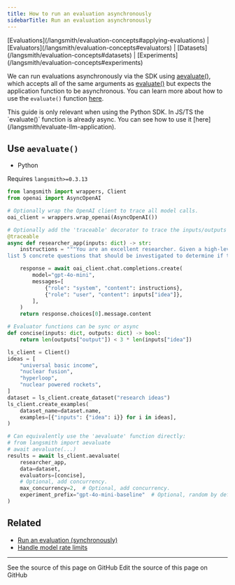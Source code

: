 ```yaml
---
title: How to run an evaluation asynchronously
sidebarTitle: Run an evaluation asynchronously
---
```


<Info>
[Evaluations](/langsmith/evaluation-concepts#applying-evaluations) | [Evaluators](/langsmith/evaluation-concepts#evaluators) | [Datasets](/langsmith/evaluation-concepts#datasets) | [Experiments](/langsmith/evaluation-concepts#experiments)
</Info>

We can run evaluations asynchronously via the SDK using [aevaluate()](https://docs.smith.langchain.com/reference/python/evaluation/langsmith.evaluation._arunner.aevaluate), which accepts all of the same arguments as [evaluate()](https://docs.smith.langchain.com/reference/python/evaluation/langsmith.evaluation._runner.evaluate) but expects the application function to be asynchronous. You can learn more about how to use the `evaluate()` function [here](/langsmith/evaluate-llm-application).

<Info>
This guide is only relevant when using the Python SDK. In JS/TS the `evaluate()` function is already async. You can see how to use it [here](/langsmith/evaluate-llm-application).
</Info>

## Use `aevaluate()`

* Python

Requires `langsmith>=0.3.13`

```python
from langsmith import wrappers, Client
from openai import AsyncOpenAI

# Optionally wrap the OpenAI client to trace all model calls.
oai_client = wrappers.wrap_openai(AsyncOpenAI())

# Optionally add the 'traceable' decorator to trace the inputs/outputs of this function.
@traceable
async def researcher_app(inputs: dict) -> str:
    instructions = """You are an excellent researcher. Given a high-level research idea, \
list 5 concrete questions that should be investigated to determine if the idea is worth pursuing."""

    response = await oai_client.chat.completions.create(
        model="gpt-4o-mini",
        messages=[
            {"role": "system", "content": instructions},
            {"role": "user", "content": inputs["idea"]},
        ],
    )
    return response.choices[0].message.content

# Evaluator functions can be sync or async
def concise(inputs: dict, outputs: dict) -> bool:
    return len(outputs["output"]) < 3 * len(inputs["idea"])

ls_client = Client()
ideas = [
    "universal basic income",
    "nuclear fusion",
    "hyperloop",
    "nuclear powered rockets",
]
dataset = ls_client.create_dataset("research ideas")
ls_client.create_examples(
    dataset_name=dataset.name,
    examples=[{"inputs": {"idea": i}} for i in ideas],
)

# Can equivalently use the 'aevaluate' function directly:
# from langsmith import aevaluate
# await aevaluate(...)
results = await ls_client.aevaluate(
    researcher_app,
    data=dataset,
    evaluators=[concise],
    # Optional, add concurrency.
    max_concurrency=2,  # Optional, add concurrency.
    experiment_prefix="gpt-4o-mini-baseline"  # Optional, random by default.
)
```

## Related

* [Run an evaluation (synchronously)](/langsmith/evaluate-llm-application)
* [Handle model rate limits](/langsmith/rate-limiting)

---

<CardGroup cols={2}>
  <Card title="View Source" icon="eye" href="https://github.com/langchain-ai/docs/blob/main/src/langsmith/evaluation-async.mdx">
    See the source of this page on GitHub
  </Card>
  <Card title="Edit Source" icon="pen-to-square" href="https://github.com/langchain-ai/docs/edit/main/src/langsmith/evaluation-async.mdx">
    Edit the source of this page on GitHub
  </Card>
</CardGroup>
